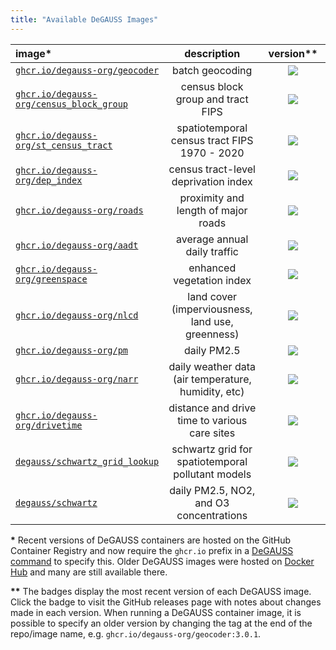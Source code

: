 ```yaml
---
title: "Available DeGAUSS Images"
---
```


| **image\*** |  **description** | **version\*\*** |
|:-----------|:------------------:|:-------------:|
[`ghcr.io/degauss-org/geocoder`](https://degauss.org/geocoder) | batch geocoding | [![](https://img.shields.io/github/v/release/degauss-org/geocoder?color=469FC2&label=version&sort=semver)](https://github.com/degauss-org/geocoder/releases)
[`ghcr.io/degauss-org/census_block_group`](https://degauss.org/census_block_group) | census block group and tract FIPS | [![](https://img.shields.io/github/v/release/degauss-org/census_block_group?color=469FC2&label=version&sort=semver)](https://github.com/degauss-org/census_block_group/releases)
[`ghcr.io/degauss-org/st_census_tract`](https://degauss.org/st_census_tract) | spatiotemporal census tract FIPS 1970 - 2020 | [![](https://img.shields.io/github/v/release/degauss-org/st_census_tract?color=469FC2&label=version&sort=semver)](https://github.com/degauss-org/st_census_tract/releases)
[`ghcr.io/degauss-org/dep_index`](https://degauss.org/dep_index) | census tract-level deprivation index | [![](https://img.shields.io/github/v/release/degauss-org/dep_index?color=469FC2&label=version&sort=semver)](https://github.com/degauss-org/dep_index/releases)
[`ghcr.io/degauss-org/roads`](https://degauss.org/roads) | proximity and length of major roads | [![](https://img.shields.io/github/v/release/degauss-org/roads?color=469FC2&label=version&sort=semver)](https://github.com/degauss-org/roads/releases)
[`ghcr.io/degauss-org/aadt`](https://degauss.org/aadt) | average annual daily traffic | [![](https://img.shields.io/github/v/release/degauss-org/aadt?color=469FC2&label=version&sort=semver)](https://github.com/degauss-org/aadt/releases)
[`ghcr.io/degauss-org/greenspace`](https://degauss.org/greenspace) | enhanced vegetation index | [![](https://img.shields.io/github/v/release/degauss-org/greenspace?color=469FC2&label=version&sort=semver)](https://github.com/degauss-org/greenspace/releases)
[`ghcr.io/degauss-org/nlcd`](https://degauss.org/nlcd) | land cover (imperviousness, land use, greenness) | [![](https://img.shields.io/github/v/release/degauss-org/nlcd?color=469FC2&label=version&sort=semver)](https://github.com/degauss-org/nlcd/releases)
[`ghcr.io/degauss-org/pm`](https://degauss.org/pm) | daily PM2.5 | [![](https://img.shields.io/github/v/release/degauss-org/pm?color=469FC2&label=version&sort=semver)](https://github.com/degauss-org/pm/releases)
[`ghcr.io/degauss-org/narr`](https://degauss.org/narr) | daily weather data (air temperature, humidity, etc) | [![](https://img.shields.io/github/v/release/degauss-org/narr?color=469FC2&label=version&sort=semver)](https://github.com/degauss-org/narr/releases)
[`ghcr.io/degauss-org/drivetime`](https://degauss.org/drivetime) | distance and drive time to various care sites | [![](https://img.shields.io/github/v/release/degauss-org/drivetime?color=469FC2&label=version&sort=semver)](https://github.com/degauss-org/drivetime/releases)
[`degauss/schwartz_grid_lookup`](https://degauss.org/schwartz_grid_lookup) | schwartz grid for spatiotemporal pollutant models | [![](https://img.shields.io/github/v/release/degauss-org/schwartz_grid_lookup?color=469FC2&label=version&sort=semver)](https://github.com/degauss-org/schwartz_grid_lookup/releases)
[`degauss/schwartz`](https://degauss.org/schwartz) | daily PM2.5, NO2, and O3 concentrations | [![](https://img.shields.io/github/v/release/degauss-org/schwartz?color=469FC2&label=version&sort=semver)](https://github.com/degauss-org/schwartz/releases)

**\*** Recent versions of DeGAUSS containers are hosted on the GitHub Container Registry and now require the `ghcr.io` prefix in a [DeGAUSS command](anatomy_of_degauss_command.html) to specify this. Older DeGAUSS images were hosted on [Docker Hub](https://hub.docker.com/u/degauss) and many are still available there. 

**\*\*** The badges display the most recent version of each DeGAUSS image. Click the badge to visit the GitHub releases page with notes about changes made in each version. When running a DeGAUSS container image, it is possible to specify an older version by changing the tag at the end of the repo/image name, e.g. `ghcr.io/degauss-org/geocoder:3.0.1`.


